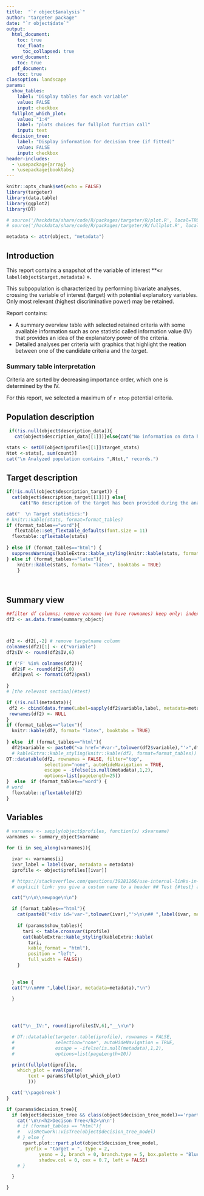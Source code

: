 ```yaml
---
title:  "`r object$analysis`"
author: "targeter package"
date: "`r object$date`"
output:
  html_document:
    toc: true
    toc_float:
      toc_collapsed: true
  word_document:
    toc: true
  pdf_document:
    toc: true
classoption: landscape
params:
  show_tables: 
    label: "Display tables for each variable"
    value: FALSE
    input: checkbox
  fullplot_which_plot:
    value: "1:4"
    label: "plots choices for fullplot function call"
    input: text
  decision_tree:
    label: "Display information for decision tree (if fitted)"
    value: FALSE
    input: checkbox
header-includes:
  - \usepackage{array}
  - \usepackage{booktabs}
---
```




```r
knitr::opts_chunk$set(echo = FALSE)
library(targeter)
library(data.table)
library(ggplot2)
library(DT)

# source('/hackdata/share/code/R/packages/targeter/R/plot.R', local=TRUE)
# source('/hackdata/share/code/R/packages/targeter/R/fullplot.R', local=TRUE)

```



```r
metadata <- attr(object, "metadata")
```

\newpage

## Introduction

This report contains a snapshot of the variable of interest **«`r label(object$target,metadata)` ». 

This subpopulation is characterized by  performing bivariate analyses, crossing the variable of interest (target) with  potential explanatory variables. Only most relevant (highest discriminative power) may be retained.

Report contains:

*   A summary overview table with selected retained criteria with some available information such as one statistic called information value (IV) that provides an idea of the explanatory power of the criteria.
*   Detailed analyses per criteria with graphics that highlight the reation between one of the candidate criteria and the _target_.


### Summary table interpretation

Criteria are sorted by decreasing importance order, which one is determined by the IV. 

For this report, we selected a maximum of  `r ntop` potential criteria.



\newpage

## Population description

```r
 if(!is.null(object$description_data)){
   cat(object$description_data[[1]])}else{cat("No information on data have been provided during the analysis.")}

stats <- setDT(object$profiles[[1]]$target_stats)
Ntot <-stats[, sum(count)]
cat("\n Analyzed population contains ",Ntot," records.")
```

## Target description


```r


if(!is.null(object$description_target)) {
  cat(object$description_target[[1]])} else{
     cat("No description of the target has been provided during the analysis.")}

cat("  \n Target statistics:")
# knitr::kable(stats, format=format_tables)
if (format_tables=="word"){
   flextable::set_flextable_defaults(font.size = 11)
  flextable::qflextable(stats)
  
} else if (format_tables=="html") {
  suppressWarnings(kableExtra::kable_styling(knitr::kable(stats, format=format_tables)))
} else if (format_tables=="latex"){
    knitr::kable(stats, format= "latex", booktabs = TRUE)
    }




```

\newpage

## Summary view


```r
##filter df columns; remove varname (we have rownames) keep only: index.max.index, index.max.level, index.max.count,
df2 <- as.data.frame(summary_object)



df2 <- df2[,-2] # remove targetname column
colnames(df2)[1] <- c("variable")
df2$IV <- round(df2$IV,6)

if ('F' %in% colnames(df2)){
  df2$F <- round(df2$F,0)
  df2$pval <- formatC(df2$pval)
  
}
# [the relevant section](#test)

if (!is.null(metadata)){
 df2 <- cbind(data.frame(Label=sapply(df2$variable,label, metadata=metadata),stringsAsFactors = FALSE),df2)
 rownames(df2) <- NULL
}
if (format_tables=="latex"){
  knitr::kable(df2, format= "latex", booktabs = TRUE)
  
} else  if (format_tables=="html"){
  df2$variable <- paste0("<a href='#var-",tolower(df2$variable),"'>",df2$variable,"</a>")
  # kableExtra::kable_styling(knitr::kable(df2, format=format_tables))
DT::datatable(df2, rownames = FALSE, filter="top", 
              selection="none", autoHideNavigation = TRUE, 
              escape = -ifelse(is.null(metadata),1,2),
              options=list(pageLength=25))
}  else  if (format_tables=="word") {
# word 
  flextable::qflextable(df2)
}

```



\newpage


## Variables


```r
# varnames <- sapply(object$profiles, function(x) x$varname)
varnames <- summary_object$varname

for (i in seq_along(varnames)){

  ivar <- varnames[i]
  ivar_label = label(ivar, metadata = metadata)
  iprofile <- object$profiles[[ivar]]

  # https://stackoverflow.com/questions/39281266/use-internal-links-in-rmarkdown-html-output
  # explicit link: you give a custom name to a header ## Test {#test} and later refer to it with a link syntax: see [the relevant section](#test).

  cat("\n\n\\newpage\n\n")

  if (format_tables=="html"){
    cat(paste0("<div id='var-",tolower(ivar),"'>\n\n## ",label(ivar, metadata=metadata), ifelse(ivar_label!=ivar, paste0(" (",ivar,")"),""),"\n</div>"))
    
    if (params$show_tables){
      tari <- table.crossvar(iprofile)
      cat(kableExtra::kable_styling(kableExtra::kable(
        tari,
        kable_format = "html"),
        position = "left",
        full_width = FALSE))
    }
    
    
  } else {
  cat("\n\n### ",label(ivar, metadata=metadata),"\n")
    
  }




  cat("\n__IV:", round(iprofile$IV,6),"__\n\n")

  # DT::datatable(targeter.table(iprofile), rownames = FALSE,  
  #               selection="none", autoHideNavigation = TRUE, 
  #               escape = -ifelse(is.null(metadata),1,2),
  #               options=list(pageLength=10))

  print(fullplot(iprofile, 
    which_plot = eval(parse(
        text = params$fullplot_which_plot)
        )))

  cat('\\pagebreak')
}
```


```r

if (params$decision_tree){
  if (object$decision_tree && class(object$decision_tree_model)=='rpart'){
    cat('\n\n<h2>Decison Tree</h2>\n\n')
    # if (format_tables == "html"){ 
    #   visNetwork::visTree(object$decision_tree_model)
    # } else {
      rpart.plot::rpart.plot(object$decision_tree_model,
       prefix = "target = ", type = 2, 
            yesno = 2, branch = 0, branch.type = 5, box.palette = "Blues", 
            shadow.col = 0, cex = 0.7, left = FALSE)
    # }

  }

}
```

